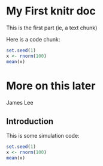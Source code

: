My First knitr doc
==================

This is the first part (ie, a text chunk)

Here is a code chunk:
```r
set.seed(1)
x <- rnorm(100)
mean(x)
```

# More on this later
James Lee

## Introduction

This is some simulation code:
```r
set.seed(1)
x <- rnorm(100)
mean(x)
```

